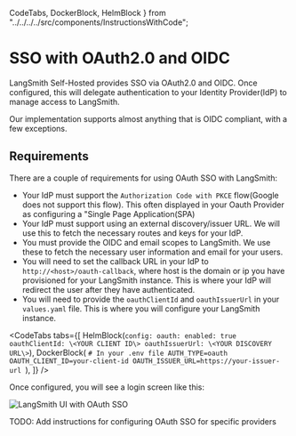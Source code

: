   CodeTabs,
  DockerBlock, HelmBlock
} from "../../../../src/components/InstructionsWithCode";

# SSO with OAuth2.0 and OIDC

LangSmith Self-Hosted provides SSO via OAuth2.0 and OIDC. Once configured, this will delegate authentication to your Identity Provider(IdP) to manage access to LangSmith.


Our implementation supports almost anything that is OIDC compliant, with a few exceptions.

## Requirements

There are a couple of requirements for using OAuth SSO with LangSmith:

- Your IdP must support the `Authorization Code with PKCE` flow(Google does not support this flow). This often displayed in your Oauth Provider as configuring a "Single Page Application(SPA)
- Your IdP must support using an external discovery/issuer URL. We will use this to fetch the necessary routes and keys for your IdP.
- You must provide the OIDC and email scopes to LangSmith. We use these to fetch the necessary user information and email for your users.
- You will need to set the callback URL in your IdP to `http://<host>/oauth-callback`, where host is the domain or ip you have provisioned for your LangSmith instance. This is where your IdP will redirect the user after they have authenticated.
- You will need to provide the `oauthClientId` and `oauthIssuerUrl` in your `values.yaml` file. This is where you will configure your LangSmith instance.

<CodeTabs
  tabs={[
    HelmBlock(`config:
  oauth:
    enabled: true
    oauthClientId: \<YOUR CLIENT ID\>
    oauthIssuerUrl: \<YOUR DISCOVERY URL\>`),
    DockerBlock(
      `# In your .env file
      AUTH_TYPE=oauth
      OAUTH_CLIENT_ID=your-client-id
      OAUTH_ISSUER_URL=https://your-issuer-url
    `),
  ]}
/>

Once configured, you will see a login screen like this:

![LangSmith UI with OAuth SSO](../static/langsmith_ui_sso.png)

TODO: Add instructions for configuring OAuth SSO for specific providers
